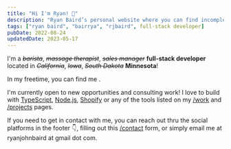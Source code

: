 ```yaml
---
title: "Hi I'm Ryan! 👋"
description: "Ryan Baird’s personal website where you can find incomplete and skewed information about him."
tags: ["ryan baird", "bairrya", "rjbaird", full-stack developer]
pubDate: 2022-08-24
updatedDate: 2023-05-17
---
```



I'm a ~~_barista_~~, ~~_massage therapist_~~, ~~_sales manager_~~ **full-stack developer** located in ~~_California_~~, ~~_Iowa_~~, ~~_South Dakota_~~ **Minnesota**!

In my freetime, you can find me <Hobbies client:load />.

I'm currently open to new opportunities and consulting work! I love to build with [TypeScript](https://www.typescriptlang.org/ "TypeScript"), [Node.js](https://nodejs.org/en "Node.js"), [Shopify](https://www.shopify.com/) or any of the tools listed on my [/work](/work "Ryan's /work page") and [/projects](/projects "Ryan's /projects page") pages.

If you need to get in contact with me, you can reach out thru the social platforms in the footer <span class="text-xl">👇</span>, filling out this [/contact](/contact "Ryan's /contact page") form, or simply email me at ryanjohnbaird at gmail dot com.